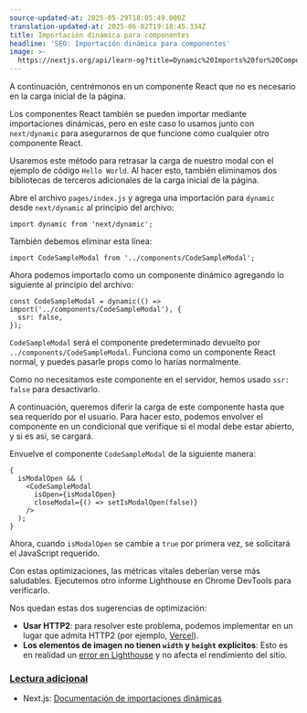 ```yaml
---
source-updated-at: 2025-05-29T18:05:49.000Z
translation-updated-at: 2025-06-02T19:18:45.334Z
title: Importación dinámica para componentes
headline: 'SEO: Importación dinámica para componentes'
image: >-
  https://nextjs.org/api/learn-og?title=Dynamic%20Imports%20for%20Components&amp;chapter=26
---
```


A continuación, centrémonos en un componente React que no es necesario en la carga inicial de la página.

Los componentes React también se pueden importar mediante importaciones dinámicas, pero en este caso lo usamos junto con `next/dynamic` para asegurarnos de que funcione como cualquier otro componente React.

Usaremos este método para retrasar la carga de nuestro modal con el ejemplo de código `Hello World`. Al hacer esto, también eliminamos dos bibliotecas de terceros adicionales de la carga inicial de la página.

Abre el archivo `pages/index.js` y agrega una importación para `dynamic` desde `next/dynamic` al principio del archivo:

```
import dynamic from 'next/dynamic';
```

También debemos eliminar esta línea:

```
import CodeSampleModal from '../components/CodeSampleModal';
```

Ahora podemos importarlo como un componente dinámico agregando lo siguiente al principio del archivo:

```
const CodeSampleModal = dynamic(() => import('../components/CodeSampleModal'), {
  ssr: false,
});
```

`CodeSampleModal` será el componente predeterminado devuelto por `../components/CodeSampleModal`. Funciona como un componente React normal, y puedes pasarle props como lo harías normalmente.

Como no necesitamos este componente en el servidor, hemos usado `ssr: false` para desactivarlo.

A continuación, queremos diferir la carga de este componente hasta que sea requerido por el usuario. Para hacer esto, podemos envolver el componente en un condicional que verifique si el modal debe estar abierto, y si es así, se cargará.

Envuelve el componente `CodeSampleModal` de la siguiente manera:

```
{
  isModalOpen && (
    <CodeSampleModal
      isOpen={isModalOpen}
      closeModal={() => setIsModalOpen(false)}
    />
  );
}
```

Ahora, cuando `isModalOpen` se cambie a `true` por primera vez, se solicitará el JavaScript requerido.

Con estas optimizaciones, las métricas vitales deberían verse más saludables. Ejecutemos otro informe Lighthouse en Chrome DevTools para verificarlo.

Nos quedan estas dos sugerencias de optimización:

*   **Usar HTTP2**: para resolver este problema, podemos implementar en un lugar que admita HTTP2 (por ejemplo, [Vercel](https://www.vercel.com)).
*   **Los elementos de imagen no tienen `width` y `height` explícitos**: Esto es en realidad un [error en Lighthouse](https://github.com/GoogleChrome/lighthouse/issues/11631) y no afecta el rendimiento del sitio.

### [Lectura adicional](#further-reading)

*   Next.js: [Documentación de importaciones dinámicas](/docs/advanced-features/dynamic-import#basic-usage)